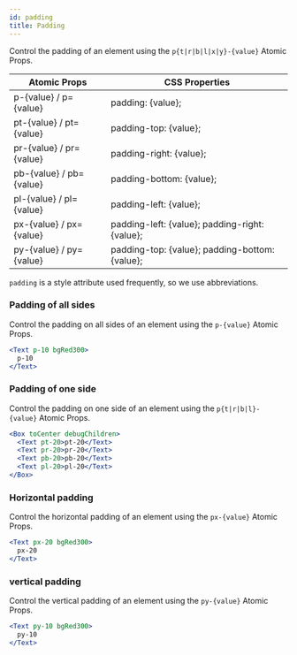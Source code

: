 ```yaml
---
id: padding
title: Padding
---
```


Control the padding of an element using the `p{t|r|b|l|x|y}-{value}` Atomic Props.

| Atomic Props            | CSS Properties                                 |
| ----------------------- | ---------------------------------------------- |
| p-{value} / p={value}   | padding: {value};                              |
| pt-{value} / pt={value} | padding-top: {value};                          |
| pr-{value} / pr={value} | padding-right: {value};                        |
| pb-{value} / pb={value} | padding-bottom: {value};                       |
| pl-{value} / pl={value} | padding-left: {value};                         |
| px-{value} / px={value} | padding-left: {value}; padding-right: {value}; |
| py-{value} / py={value} | padding-top: {value}; padding-bottom: {value}; |

`padding` is a style attribute used frequently, so we use abbreviations.

### Padding of all sides

Control the padding on all sides of an element using the `p-{value}` Atomic Props.

```jsx live
<Text p-10 bgRed300>
  p-10
</Text>
```

### Padding of one side

Control the padding on one side of an element using the `p{t|r|b|l}-{value}` Atomic Props.

```jsx live
<Box toCenter debugChildren>
  <Text pt-20>pt-20</Text>
  <Text pr-20>pr-20</Text>
  <Text pb-20>pb-20</Text>
  <Text pl-20>pl-20</Text>
</Box>
```

### Horizontal padding

Control the horizontal padding of an element using the `px-{value}` Atomic Props.

```jsx live
<Text px-20 bgRed300>
  px-20
</Text>
```

### vertical padding

Control the vertical padding of an element using the `py-{value}` Atomic Props.

```jsx live
<Text py-10 bgRed300>
  py-10
</Text>
```

